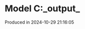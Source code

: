 # Model C:\Users\pedrocruz\Documents\GitHub\pyequa\examples\cloze\_output_

Produced in 2024-10-29 21:16:05

